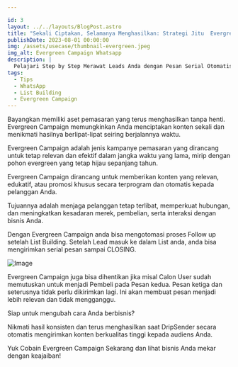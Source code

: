 ```yaml
---

id: 3
layout: ../../layouts/BlogPost.astro
title: "Sekali Ciptakan, Selamanya Menghasilkan: Strategi Jitu  Evergreen Campaign"
publishDate: 2023-08-01 00:00:00
img: /assets/usecase/thumbnail-evergreen.jpeg
img_alt: Evergreen Campaign Whatsapp
description: |
  Pelajari Step by Step Merawat Leads Anda dengan Pesan Serial Otomatis
tags:
  - Tips
  - WhatsApp
  - List Building
  - Evergreen Campaign
---
```




<p></p>
Bayangkan memiliki aset pemasaran yang terus menghasilkan tanpa henti. Evergreen Campaign memungkinkan Anda menciptakan konten sekali dan menikmati hasilnya berlipat-lipat seiring berjalannya waktu.

Evergreen Campaign adalah jenis kampanye pemasaran yang dirancang untuk tetap relevan dan efektif dalam jangka waktu yang lama, mirip dengan pohon evergreen yang tetap hijau sepanjang tahun. 

Evergreen Campaign dirancang untuk memberikan konten yang relevan, edukatif, atau promosi khusus secara terprogram dan otomatis kepada pelanggan Anda. 

Tujuannya adalah menjaga pelanggan tetap terlibat, memperkuat hubungan, dan meningkatkan kesadaran merek, pembelian, serta interaksi dengan bisnis Anda.

Dengan Evergreen Campaign anda bisa mengotomasi proses Follow up setelah List Building. Setelah Lead masuk ke dalam List anda, anda bisa mengirimkan serial pesan sampai CLOSING.

<Image src={EvergreenSchema} alt="Image" format="avif" />

Evergreen Campaign juga bisa dihentikan jika misal Calon User sudah memutuskan untuk menjadi Pembeli pada Pesan kedua. Pesan ketiga dan seterusnya tidak perlu dikirimkan lagi. Ini akan membuat pesan menjadi lebih relevan dan tidak mengganggu.

Siap untuk mengubah cara Anda berbisnis? 

Nikmati hasil konsisten dan terus menghasilkan saat DripSender secara otomatis mengirimkan konten berkualitas tinggi kepada audiens Anda.  

Yuk Cobain Evergreen Campaign Sekarang dan lihat bisnis Anda mekar dengan keajaiban!
 